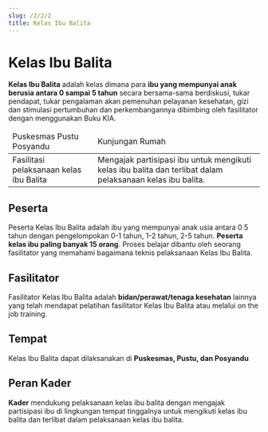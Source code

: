 ```yaml
---
slug: /2/2/2
title: Kelas Ibu Balita
---
```

# Kelas Ibu Balita

**Kelas Ibu Balita** adalah kelas dimana para **ibu yang mempunyai anak berusia antara 0 sampai 5 tahun** secara bersama-sama berdiskusi, tukar pendapat, tukar pengalaman akan pemenuhan pelayanan kesehatan, gizi dan stimulasi pertumbuhan dan perkembangannya dibimbing oleh fasilitator dengan menggunakan Buku KIA.

<table>
  <thead>
    <td>Puskesmas Pustu Posyandu</td>
    <td>Kunjungan Rumah</td>
  </thead>
  <tbody>
    <tr>
      <td>Fasilitasi pelaksanaan kelas ibu Balita</td>
      <td>Mengajak partisipasi ibu untuk mengikuti kelas ibu balita dan terlibat dalam pelaksanaan kelas ibu balita.</td>
    </tr>
  </tbody>
</table>

## Peserta
Peserta Kelas Ibu Balita adalah ibu yang mempunyai anak usia antara 0 5 tahun dengan pengelompokan 0-1 tahun, 1-2 tahun, 2-5 tahun. **Peserta kelas ibu paling banyak 15 orang**. Proses belajar dibantu oleh seorang fasilitator yang memahami bagaimana teknis pelaksanaan Kelas Ibu Balita.

## Fasilitator
Fasilitator Kelas Ibu Balita adalah **bidan/perawat/tenaga kesehatan** lainnya yang telah mendapat pelatihan fasilitator Kelas Ibu Balita atau melalui on the job training.

## Tempat
Kelas Ibu Balita dapat dilaksanakan di **Puskesmas, Pustu, dan Posyandu**

## Peran Kader
**Kader** mendukung pelaksanaan kelas ibu balita dengan mengajak partisipasi ibu di lingkungan tempat tinggalnya untuk mengikuti kelas ibu balita dan terlibat dalam pelaksanaan kelas ibu balita.
